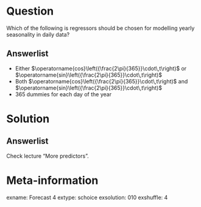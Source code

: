 Question
========

Which of the following is regressors should be chosen for modelling yearly seasonality in daily data?  


Answerlist
----------

*  Either $\operatorname{cos}\left({\frac{2\pi}{365}}\cdot\,t\right)$ or $\operatorname{sin}\left({\frac{2\pi}{365}}\cdot\,t\right)$
*  Both $\operatorname{cos}\left({\frac{2\pi}{365}}\cdot\,t\right)$ and $\operatorname{sin}\left({\frac{2\pi}{365}}\cdot\,t\right)$
*  365 dummies for each day of the year 


Solution
========

Answerlist
----------

Check lecture "More predictors".


Meta-information
================
exname: Forecast 4 
extype: schoice
exsolution: 010
exshuffle: 4

